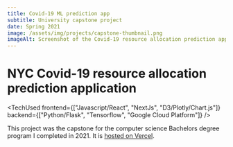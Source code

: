 ```yaml
---
title: Covid-19 ML prediction app
subtitle: University capstone project
date: Spring 2021
image: /assets/img/projects/capstone-thumbnail.png
imageAlt: Screenshot of the Covid-19 resource allocation prediction application by Dave Mozdzanowski
---
```



<Meta title="BSCS capstone project" />

# NYC Covid-19 resource allocation prediction application

<TechUsed
  frontend={["Javascript/React", "NextJs", "D3/Plotly/Chart.js"]}
  backend={["Python/Flask", "Tensorflow", "Google Cloud Platform"]}
/>

This project was the capstone for the computer science Bachelors degree program I completed in 2021. It is [hosted on Vercel](https://c964-capstone.vercel.app/).
